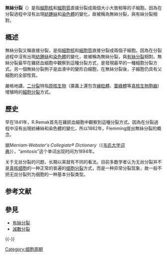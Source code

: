 {{NoteTA|G1=Lifesciences}}
{{Pathnav|细胞分裂}}

'''無絲分裂'''（{{lang-en|amitosis}}）是指[[細胞核|細胞核]]和[[細胞質|細胞質]]直接分裂成兩個大小大致相等的子細胞。因為在分裂過程中沒有出現[[紡錘絲|紡錘絲]]和[[染色體|染色體]]的變化，故被稱為無絲分裂，與有絲分裂相對。

==概述==
無絲分裂又稱直接分裂，是指[[細胞核|細胞核]]和[[細胞質|細胞質]]直接分裂成兩個子細胞。因為在分裂過程中沒有出現[[紡錘絲|紡錘絲]]和[[染色體|染色體]]的變化，故被稱為無絲分裂，與[[有絲分裂|有絲分裂]]相對。無絲分裂最早在雞胚血細胞中觀察到這種分裂方式，是發現最早的一種細胞分裂方式。另一個無絲分裂例子是血液中的變形白細胞，在無絲分裂後，子細胞仍具有父細胞的全部性質。

嚴格地講，[[二分裂|二分裂]]特指[[原核生物|原核生物]]（廣義上還包含[[線粒體|線粒體]]、[[葉綠體|葉綠體]]等[[真核生物|真核生物]][[胞器|胞器]])增殖時的[[細胞分裂|細胞分裂]]方式。

==歷史==
早在1841年，R.Remak首先在雞胚血細胞中觀察到這種分裂方式。因為在分裂過程中沒有出現紡綞絲和染色體的變化，所以1882年，Flemming提出無絲分裂的概念。

据''Merriam-Webster's Collegiate® Dictionary''（《[[韦氏大学词典|韦氏大学词典]]》），“amitosis”这个单词出现时间为1894年。

关于无丝分裂的问题，长期以来就有不同的看法。目前多数学者认为无丝分裂并不是[[真核细胞|真核细胞]]的一种正常的普遍的[[细胞分裂|细胞分裂]]方式，而是一种异常分裂现象，故一般不把无丝分裂列为细胞的一种基本分裂类型。

==参考文献==
{{Reflist}}

==參見==
*[[有絲分裂|有絲分裂]]
*[[減數分裂|減數分裂]]

{{-}}
{{细胞周期}}

[[Category:细胞周期|Category:细胞周期]]